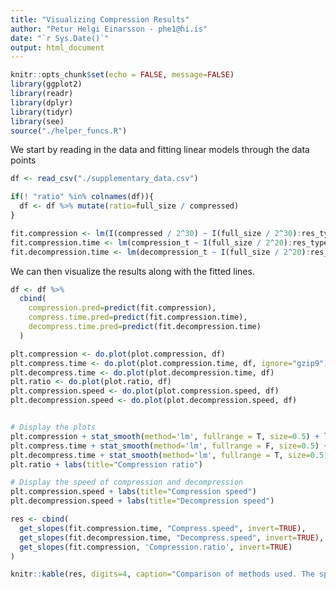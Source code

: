 ```yaml
---
title: "Visualizing Compression Results"
author: "Petur Helgi Einarsson - phe1@hi.is"
date: "`r Sys.Date()`"
output: html_document
---
```


```r
knitr::opts_chunk$set(echo = FALSE, message=FALSE)
library(ggplot2)
library(readr)
library(dplyr)
library(tidyr)
library(see)
source("./helper_funcs.R")
```

We start by reading in the data and fitting linear models through the data points

```r
df <- read_csv("./supplementary_data.csv")

if(! "ratio" %in% colnames(df)){
  df <- df %>% mutate(ratio=full_size / compressed)
}

fit.compression <- lm(I(compressed / 2^30) ~ I(full_size / 2^30):res_type + 0, df)
fit.compression.time <- lm(compression_t ~ I(full_size / 2^20):res_type + 0, df)
fit.decompression.time <- lm(decompression_t ~ I(full_size / 2^20):res_type + 0, df)
```

We can then visualize the results along with the fitted lines.
```r

df <- df %>%
  cbind(
    compression.pred=predict(fit.compression),
    compress.time.pred=predict(fit.compression.time),
    decompress.time.pred=predict(fit.decompression.time)
  )

plt.compression <- do.plot(plot.compression, df)
plt.compress.time <- do.plot(plot.compression.time, df, ignore="gzip9")
plt.decompress.time <- do.plot(plot.decompression.time, df)
plt.ratio <- do.plot(plot.ratio, df)
plt.compression.speed <- do.plot(plot.compression.speed, df)
plt.decompression.speed <- do.plot(plot.decompression.speed, df)


# Display the plots
plt.compression + stat_smooth(method='lm', fullrange = T, size=0.5) + labs(title="Compression")
plt.compress.time + stat_smooth(method='lm', fullrange = F, size=0.5) + labs(title="Compression time")
plt.decompress.time + stat_smooth(method='lm', fullrange = T, size=0.5)+  labs(title="Decompression time")
plt.ratio + labs(title="Compression ratio")

# Display the speed of compression and decompression
plt.compression.speed + labs(title="Compression speed")
plt.decompression.speed + labs(title="Decompression speed")
```

```r
res <- cbind(
  get_slopes(fit.compression.time, "Compress.speed", invert=TRUE),
  get_slopes(fit.decompression.time, "Decompress.speed", invert=TRUE),
  get_slopes(fit.compression, 'Compression.ratio', invert=TRUE)
)

knitr::kable(res, digits=4, caption="Comparison of methods used. The speed columns are measured in MB/s.")
```

